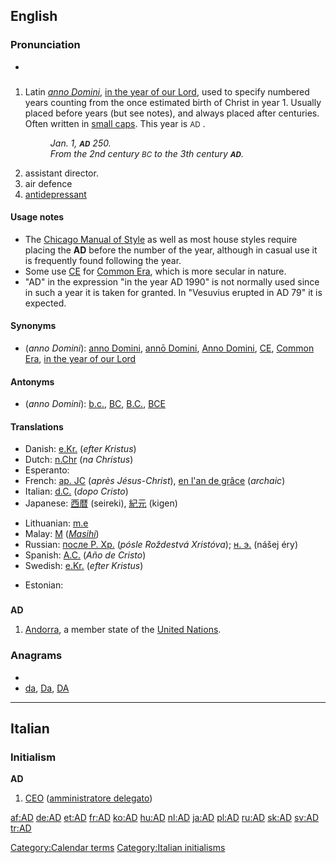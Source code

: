 {{also|Appendix:Variations of "ad"}}
==English==

===Pronunciation===
* {{audio|En-us-AD.ogg|audio (US)}}

==={{initialism}}===
{{infl|en|initialism|head=AD or A.D.}}

# Latin ''[[anno Domini]]'', [[in the year of our Lord]], used to specify numbered years counting from the once estimated birth of Christ in year 1. Usually placed before years (but see notes), and always placed after centuries. Often written in [[small caps]]. This year is <small>AD</small> {{CURRENTYEAR}}.
#: ''Jan. 1, '''<small>AD</small>''' 250.''
#: ''From the 2nd century <small>BC</small> to the 3th century '''<small>AD</small>'''.''
# assistant director.
# air defence
# [[antidepressant]]

====Usage notes====
* The [[w:Chicago Manual of Style|Chicago Manual of Style]] as well as most house styles require placing the '''AD''' before the number of the year, although in casual use it is frequently found following the year.
* Some use [[CE]] for [[Common Era]], which is more secular in nature.
* "AD" in the expression "in the year AD 1990" is not normally used since in such a year it is taken for granted. In "Vesuvius erupted in AD 79" it is expected.

====Synonyms====
* (''anno Domini''): [[anno Domini]], [[annō Domini]], [[Anno Domini]], [[CE]], [[Common Era]], [[in the year of our Lord]]

====Antonyms====
* (''anno Domini''): [[b.c.]], [[BC]], [[B.C.]], [[BCE]]

====Translations====
{{trans-top|anno Domini}}
* Danish: [[e.Kr.]] (''efter Kristus'')
* Dutch: [[n.Chr]] (''na Christus'')
* Esperanto: {{t|eo|p.K.}}
* French: [[ap. JC]] (''après Jésus-Christ''), [[en l'an de grâce]] (''archaic'')
* Italian: [[d.C.]] (''dopo Cristo'')
* Japanese: [[西暦]] (seireki), [[紀元]] (kigen)
{{trans-mid}}
* Lithuanian: [[m.e]] {{f}}
* Malay: [[M]] (''[[Masihi]]'')
* Russian: [[после Р. Хр.]] (''pósle Roždestvá Xristóva''); [[н. э.]] (nášej éry)
* Spanish: [[A.C.]] (''Año de Cristo'')
* Swedish: [[e.Kr.]] (''efter Kristus'')
{{trans-bottom}}

{{trans-top|air defence}}
* Estonian: {{t|et|õhukaitse}}
{{trans-mid}}
{{trans-bottom}}

==={{abbreviation}}===
'''AD'''

# [[Andorra]], a member state of the [[United Nations]].

===Anagrams===
* {{alphagram|ad}}
* [[da#English|da]], [[Da#English|Da]], [[DA#English|DA]]


----

==Italian==

===Initialism===
'''AD'''

# [[CEO]] ([[amministratore delegato]])

[[Category:Calendar terms]]
[[Category:Italian initialisms]]

[[af:AD]]
[[de:AD]]
[[et:AD]]
[[fr:AD]]
[[ko:AD]]
[[hu:AD]]
[[nl:AD]]
[[ja:AD]]
[[pl:AD]]
[[ru:AD]]
[[sk:AD]]
[[sv:AD]]
[[tr:AD]]